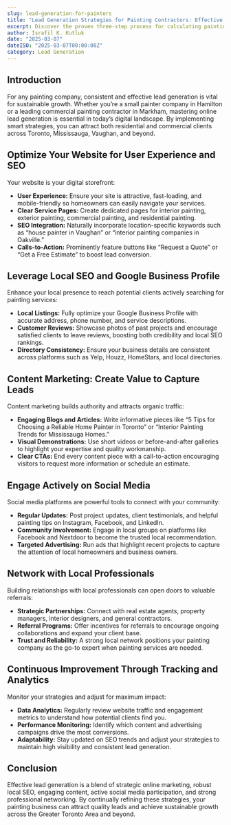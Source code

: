 ```yaml
---
slug: lead-generation-for-painters
title: "Lead Generation Strategies for Painting Contractors: Effective Ways to Attract Residential and Commercial Clients"
excerpt: Discover the proven three-step process for calculating painting estimates accurately to ensure profitability.
author: Israfil K. Kutluk
date: "2025-03-07"
dateISO: "2025-03-07T00:00:00Z"
category: Lead Generation
---
```


## Introduction

For any painting company, consistent and effective lead generation is vital for sustainable growth. Whether you’re a small painter company in Hamilton or a leading commercial painting contractor in Markham, mastering online lead generation is essential in today’s digital landscape. By implementing smart strategies, you can attract both residential and commercial clients across Toronto, Mississauga, Vaughan, and beyond.

## Optimize Your Website for User Experience and SEO

Your website is your digital storefront:

- **User Experience:** Ensure your site is attractive, fast-loading, and mobile-friendly so homeowners can easily navigate your services.
- **Clear Service Pages:** Create dedicated pages for interior painting, exterior painting, commercial painting, and residential painting.
- **SEO Integration:** Naturally incorporate location-specific keywords such as “house painter in Vaughan” or “interior painting companies in Oakville.”
- **Calls-to-Action:** Prominently feature buttons like “Request a Quote” or “Get a Free Estimate” to boost lead conversion.

## Leverage Local SEO and Google Business Profile

Enhance your local presence to reach potential clients actively searching for painting services:

- **Local Listings:** Fully optimize your Google Business Profile with accurate address, phone number, and service descriptions.
- **Customer Reviews:** Showcase photos of past projects and encourage satisfied clients to leave reviews, boosting both credibility and local SEO rankings.
- **Directory Consistency:** Ensure your business details are consistent across platforms such as Yelp, Houzz, HomeStars, and local directories.

## Content Marketing: Create Value to Capture Leads

Content marketing builds authority and attracts organic traffic:

- **Engaging Blogs and Articles:** Write informative pieces like “5 Tips for Choosing a Reliable Home Painter in Toronto” or “Interior Painting Trends for Mississauga Homes.”
- **Visual Demonstrations:** Use short videos or before-and-after galleries to highlight your expertise and quality workmanship.
- **Clear CTAs:** End every content piece with a call-to-action encouraging visitors to request more information or schedule an estimate.

## Engage Actively on Social Media

Social media platforms are powerful tools to connect with your community:

- **Regular Updates:** Post project updates, client testimonials, and helpful painting tips on Instagram, Facebook, and LinkedIn.
- **Community Involvement:** Engage in local groups on platforms like Facebook and Nextdoor to become the trusted local recommendation.
- **Targeted Advertising:** Run ads that highlight recent projects to capture the attention of local homeowners and business owners.

## Network with Local Professionals

Building relationships with local professionals can open doors to valuable referrals:

- **Strategic Partnerships:** Connect with real estate agents, property managers, interior designers, and general contractors.
- **Referral Programs:** Offer incentives for referrals to encourage ongoing collaborations and expand your client base.
- **Trust and Reliability:** A strong local network positions your painting company as the go-to expert when painting services are needed.

## Continuous Improvement Through Tracking and Analytics

Monitor your strategies and adjust for maximum impact:

- **Data Analytics:** Regularly review website traffic and engagement metrics to understand how potential clients find you.
- **Performance Monitoring:** Identify which content and advertising campaigns drive the most conversions.
- **Adaptability:** Stay updated on SEO trends and adjust your strategies to maintain high visibility and consistent lead generation.

## Conclusion

Effective lead generation is a blend of strategic online marketing, robust local SEO, engaging content, active social media participation, and strong professional networking. By continually refining these strategies, your painting business can attract quality leads and achieve sustainable growth across the Greater Toronto Area and beyond.